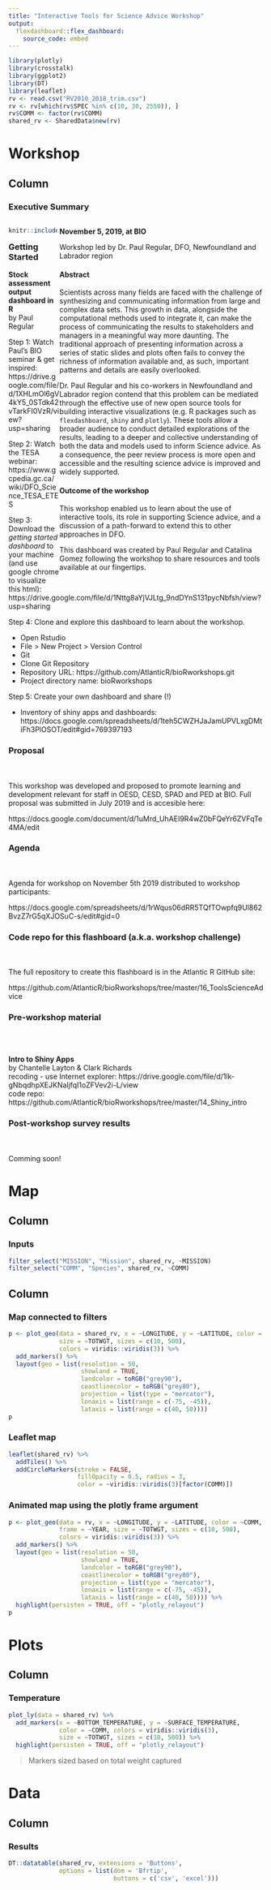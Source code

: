```yaml
---
title: "Interactive Tools for Science Advice Workshop"
output: 
  flexdashboard::flex_dashboard:
    source_code: embed
---
```


```r
library(plotly)
library(crosstalk)
library(ggplot2)
library(DT)
library(leaflet)
rv <- read.csv("RV2010_2018_trim.csv")
rv <- rv[which(rv$SPEC %in% c(10, 30, 2550)), ]
rv$COMM <- factor(rv$COMM)
shared_rv <- SharedData$new(rv)
```

Workshop {data-icon="fa-laptop"}
=======================================

Column {.tabset}
---------------------------------------

### Executive Summary

<div style="float: left; width: 19%; padding-right: 1%;">


```r
knitr::include_graphics("stickers-fish.jpg")
```

</div>  
    
<div style="float: right; width: 80%;">

**November 5, 2019, at BIO**  

Workshop led by Dr. Paul Regular, DFO, Newfoundland and Labrador region  

#### Abstract

Scientists across many fields are faced with the challenge of synthesizing and communicating information from large and complex data sets. This growth in data, alongside the computational methods used to integrate it, can make the process of communicating the results to stakeholders and managers in a meaningful way more daunting. The traditional approach of presenting information across a series of static slides and plots often fails to convey the richness of information available and, as such, important patterns and details are easily overlooked. 

Dr. Paul Regular and his co-workers in Newfoundland and Labrador region contend that this problem can be mediated through the effective use of new open source tools for building interactive visualizations (e.g. R packages such as `flexdashboard`, `shiny` and `plotly`). These tools allow a broader audience to conduct detailed explorations of the results, leading to a deeper and collective understanding of both the data and models used to inform Science advice. As a consequence, the peer review process is more open and accessible and the resulting science advice is improved and widely supported.

#### Outcome of the workshop

This workshop enabled us to learn about the use of interactive tools, its role in supporting Science advice, and a discussion of a path-forward to extend this to other approaches in DFO. 

This dashboard was created by Paul Regular and Catalina Gomez following the workshop to share resources and tools available at our fingertips. 

</div>

### Getting Started 


**Stock assessment output dashboard in R**  
by Paul Regular

Step 1: 
Watch Paul's BIO seminar & get inspired: https://drive.google.com/file/d/1XHLmOl6gV4kY5_0STdk42vTarkFI0VzR/view?usp=sharing

Step 2: 
Watch the TESA webinar: https://www.gcpedia.gc.ca/wiki/DFO_Science_TESA_ETES

Step 3:
Download the *getting started dashboard* to your machine (and use google chrome to visualize this html): https://drive.google.com/file/d/1Nttg8aYjVJLtg_9ndDYnS131pycNbfsh/view?usp=sharing

Step 4: 
Clone and explore this dashboard to learn about the workshop. 

- Open Rstudio
- File > New Project > Version Control
- Git
- Clone Git Repository
- Repository URL: https://github.com/AtlanticR/bioRworkshops.git
- Project directory name: bioRworkshops

Step 5:
Create your own dashboard and share (!) 

- Inventory of shiny apps and dashboards: https://docs.google.com/spreadsheets/d/1teh5CWZHJaJamUPVLxgDMtiFh3PlOSOT/edit#gid=769397193


### Proposal
<br>
<br>
This workshop was developed and proposed to promote learning and development relevant for staff in OESD, CESD, SPAD and PED at BIO. Full proposal was submitted in July 2019 and is accesible here:  

https://docs.google.com/document/d/1uMrd_UhAEI9R4wZ0bFQeYr6ZVFqTe4MA/edit

### Agenda
<br>
<br>
Agenda for workshop on November 5th 2019 distributed to workshop participants:  

https://docs.google.com/spreadsheets/d/1rWqus06dRR5TQfTOwpfq9Ul862BvzZ7rG5qXJOSuC-s/edit#gid=0

### Code repo for this flashboard (a.k.a. workshop challenge)
<br>
<br>
The full repository to create this flashboard is in the Atlantic R GitHub site:

https://github.com/AtlanticR/bioRworkshops/tree/master/16_ToolsScienceAdvice

### Pre-workshop material
<br>
<br>

**Intro to Shiny Apps**  
by Chantelle Layton & Clark Richards  
recoding - use Internet explorer: https://drive.google.com/file/d/1lk-gNbqdhpXEJKNaljfqI1oZFVev2i-L/view  
code repo: https://github.com/AtlanticR/bioRworkshops/tree/master/14_Shiny_intro

### Post-workshop survey results
<br>
<br>
Comming soon!

Map {data-icon="fa-map"}
=======================================

Column {.sidebar}
-------------------------------------

### Inputs

```r

filter_select("MISSION", "Mission", shared_rv, ~MISSION)
filter_select("COMM", "Species", shared_rv, ~COMM)

```


Column {.tabset}
-------------------------------------

### Map connected to filters

```r

p <- plot_geo(data = shared_rv, x = ~LONGITUDE, y = ~LATITUDE, color = ~COMM,
              size = ~TOTWGT, sizes = c(10, 500),
              colors = viridis::viridis(3)) %>%  
  add_markers() %>%                                       
  layout(geo = list(resolution = 50,                      
                    showland = TRUE,                      
                    landcolor = toRGB("grey90"),          
                    coastlinecolor = toRGB("grey80"),
                    projection = list(type = "mercator"),    
                    lonaxis = list(range = c(-75, -45)),    
                    lataxis = list(range = c(40, 50))))
p
```

### Leaflet map

```r

leaflet(shared_rv) %>%
  addTiles() %>%
  addCircleMarkers(stroke = FALSE,
                   fillOpacity = 0.5, radius = 3,
                   color = ~viridis::viridis(3)[factor(COMM)])

```


### Animated map using the plotly frame argument

```r

p <- plot_geo(data = rv, x = ~LONGITUDE, y = ~LATITUDE, color = ~COMM,
              frame = ~YEAR, size = ~TOTWGT, sizes = c(10, 500),
              colors = viridis::viridis(3)) %>%  
  add_markers() %>%                                       
  layout(geo = list(resolution = 50,                      
                    showland = TRUE,                      
                    landcolor = toRGB("grey90"),          
                    coastlinecolor = toRGB("grey80"),
                    projection = list(type = "mercator"),    
                    lonaxis = list(range = c(-75, -45)),    
                    lataxis = list(range = c(40, 50)))) %>% 
  highlight(persisten = TRUE, off = "plotly_relayout")
p
```


Plots {data-icon="fa-signal"}
=======================================

Column
-------------------------------------

### Temperature

```r
plot_ly(data = shared_rv) %>% 
  add_markers(x = ~BOTTOM_TEMPERATURE, y = ~SURFACE_TEMPERATURE,
              color = ~COMM, colors = viridis::viridis(3),
              size = ~TOTWGT, sizes = c(10, 500)) %>% 
  highlight(persisten = TRUE, off = "plotly_relayout")

```

> Markers sized based on total weight captured


Data {data-icon="fa-database"}
=======================================

Column
-------------------------------------

### Results

```r
DT::datatable(shared_rv, extensions = 'Buttons', 
              options = list(dom = 'Bfrtip',
                             buttons = c('csv', 'excel'))) 
```

